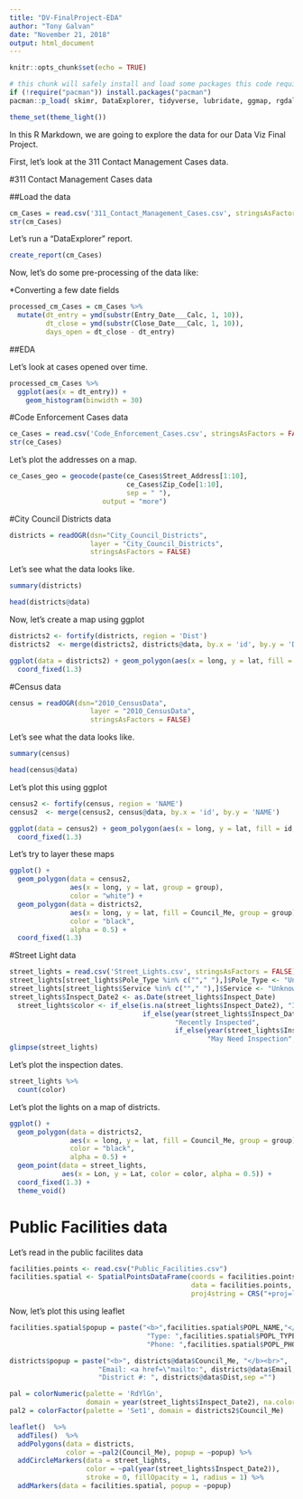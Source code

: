 ```yaml
---
title: "DV-FinalProject-EDA"
author: "Tony Galvan"
date: "November 21, 2018"
output: html_document
---
```


```r
knitr::opts_chunk$set(echo = TRUE)
```


```r
# this chunk will safely install and load some packages this code requires
if (!require("pacman")) install.packages("pacman")
pacman::p_load( skimr, DataExplorer, tidyverse, lubridate, ggmap, rgdal, leaflet )

theme_set(theme_light())
```

In this R Markdown, we are going to explore the data for our Data Viz Final Project.

First, let's look at the 311 Contact Management Cases data.

#311 Contact Management Cases data

##Load the data

```r
cm_Cases = read.csv('311_Contact_Management_Cases.csv', stringsAsFactors = FALSE)
str(cm_Cases)
```

Let's run a "DataExplorer" report.

```r
create_report(cm_Cases)
```


Now, let's do some pre-processing of the data like:

*Converting a few date fields

```r
processed_cm_Cases = cm_Cases %>%
  mutate(dt_entry = ymd(substr(Entry_Date___Calc, 1, 10)),
         dt_close = ymd(substr(Close_Date___Calc, 1, 10)),
         days_open = dt_close - dt_entry)
```

##EDA

Let's look at cases opened over time.

```r
processed_cm_Cases %>%
  ggplot(aes(x = dt_entry)) + 
    geom_histogram(binwidth = 30)
```



#Code Enforcement Cases data

```r
ce_Cases = read.csv('Code_Enforcement_Cases.csv', stringsAsFactors = FALSE)
str(ce_Cases)
```

Let's plot the addresses on a map.

```r
ce_Cases_geo = geocode(paste(ce_Cases$Street_Address[1:10], 
                             ce_Cases$Zip_Code[1:10], 
                             sep = " "), 
                       output = "more")
```

#City Council Districts data

```r
districts = readOGR(dsn="City_Council_Districts", 
                    layer = "City_Council_Districts", 
                    stringsAsFactors = FALSE)
```

Let's see what the data looks like.

```r
summary(districts)
```


```r
head(districts@data)
```

Now, let's create a map using ggplot

```r
districts2 <- fortify(districts, region = 'Dist')
districts2  <- merge(districts2, districts@data, by.x = 'id', by.y = 'Dist')

ggplot(data = districts2) + geom_polygon(aes(x = long, y = lat, fill = id, group = group), color = "white") + 
  coord_fixed(1.3)
```


#Census data

```r
census = readOGR(dsn="2010_CensusData", 
                    layer = "2010_CensusData", 
                    stringsAsFactors = FALSE)
```

Let's see what the data looks like.

```r
summary(census)
```

```r
head(census@data)
```


Let's plot this using ggplot

```r
census2 <- fortify(census, region = 'NAME')
census2  <- merge(census2, census@data, by.x = 'id', by.y = 'NAME')

ggplot(data = census2) + geom_polygon(aes(x = long, y = lat, fill = id, group = group), color = "white") + 
  coord_fixed(1.3)
```

Let's try to layer these maps

```r
ggplot() + 
  geom_polygon(data = census2, 
               aes(x = long, y = lat, group = group), 
               color = "white") + 
  geom_polygon(data = districts2, 
               aes(x = long, y = lat, fill = Council_Me, group = group), 
               color = "black", 
               alpha = 0.5) + 
  coord_fixed(1.3)
```

#Street Light data

```r
street_lights = read.csv('Street_Lights.csv', stringsAsFactors = FALSE)
street_lights[street_lights$Pole_Type %in% c(""," "),]$Pole_Type <- "Unknown"
street_lights[street_lights$Service %in% c(""," "),]$Service <- "Unknown"
street_lights$Inspect_Date2 <- as.Date(street_lights$Inspect_Date)
  street_lights$color <- if_else(is.na(street_lights$Inspect_Date2), "Inspect ASAP", 
                                 if_else(year(street_lights$Inspect_Date2) > 2007, 
                                         "Recently Inspected", 
                                         if_else(year(street_lights$Inspect_Date2) > 2000, 
                                                 "May Need Inspection", "Inspect ASAP")))
glimpse(street_lights)
```

Let's plot the inspection dates.

```r
street_lights %>%
  count(color)
```


Let's plot the lights on a map of districts.

```r
ggplot() + 
  geom_polygon(data = districts2, 
               aes(x = long, y = lat, fill = Council_Me, group = group), 
               color = "black", 
               alpha = 0.5) + 
  geom_point(data = street_lights,
             aes(x = Lon, y = Lat, color = color, alpha = 0.5)) +
  coord_fixed(1.3) + 
  theme_void()
```

# Public Facilities data

Let's read in the public facilites data

```r
facilities.points <- read.csv("Public_Facilities.csv")
facilities.spatial <- SpatialPointsDataFrame(coords = facilities.points[,c("Lon","Lat")], 
                                             data = facilities.points,
                                             proj4string = CRS("+proj=longlat +datum=WGS84"))
```

Now, let's plot this using leaflet

```r
facilities.spatial$popup = paste("<b>",facilities.spatial$POPL_NAME,"</b><br>",
                                  "Type: ",facilities.spatial$POPL_TYPE,"<br>",
                                  "Phone: ",facilities.spatial$POPL_PHONE,sep ="")

districts$popup = paste("<b>", districts@data$Council_Me, "</b><br>",
                      "Email: <a href=\"mailto:", districts@data$Email, "\">", districts@data$Email, "</a><br>",
                      "District #: ", districts@data$Dist,sep ="")

pal = colorNumeric(palette = 'RdYlGn', 
                   domain = year(street_lights$Inspect_Date2), na.color = "red")
pal2 = colorFactor(palette = 'Set1', domain = districts2$Council_Me)

leaflet()  %>%
  addTiles()  %>%
  addPolygons(data = districts, 
              color = ~pal2(Council_Me), popup = ~popup) %>%
  addCircleMarkers(data = street_lights, 
                   color = ~pal(year(street_lights$Inspect_Date2)), 
                   stroke = 0, fillOpacity = 1, radius = 1) %>%
  addMarkers(data = facilities.spatial, popup = ~popup)
```

